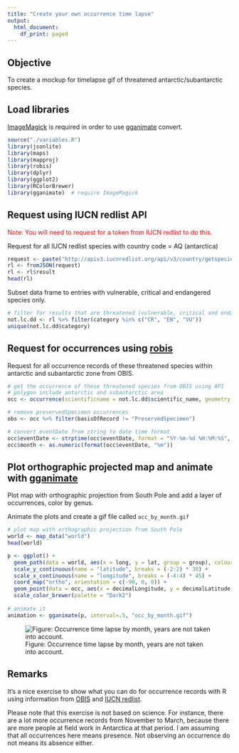 ```yaml
---
title: "Create your own occurrence time lapse"
output:
  html_document:
    df_print: paged
---
```


## Objective
To create a mockup for timelapse gif of threatened antarctic/subantarctic species.

## Load libraries 
[ImageMagick](https://github.com/ImageMagick/ImageMagick) is required in order to use [gganimate](https://github.com/dgrtwo/gganimate) convert.

```r
source("./variables.R")
library(jsonlite)
library(maps)
library(mapproj)
library(robis)
library(dplyr)
library(ggplot2)
library(RColorBrewer)
library(gganimate)  # require ImageMagick
```

## Request using IUCN redlist API
<span style="color:red">Note: You will need to request for a token from IUCN redlist to do this.</span>

Request for all IUCN redlist species with country code = AQ (antarctica)

```r
request <- paste("http://apiv3.iucnredlist.org/api/v3/country/getspecies/AQ?token=", token, sep = "")
rl <- fromJSON(request)
rl <- rl$result
head(rl)
```

Subset data frame to entries with vulnerable, critical and endangered species only.

```r
# filter for results that are threatened (vulnerable, critical and endangered)
not.lc.dd <- rl %>% filter(category %in% c("CR", "EN", "VU"))
unique(not.lc.dd$category)
```

## Request for occurrences using [robis](https://github.com/iobis/robis)
Request for all occurrence records of these threatened species within antarctic and subantarctic zone from OBIS.

```r
# get the occurrence of these threatened species from OBIS using API
# polygon include antarctic and subantarctic area
occ <- occurrence(scientificname = not.lc.dd$scientific_name, geometry = "POLYGON((180 -90, -180 -90, -180 -45, 180 -45, 180 -90))")

# remove preservedSpecimen occurrences
obs <- occ %>% filter(basisOfRecord != "PreservedSpecimen")

# convert eventDate from string to date time format
occ$eventDate <- strptime(occ$eventDate, format = "%Y-%m-%d %H:%M:%S", tz = "GMT")
occ$month <- as.numeric(format(occ$eventDate, "%m"))
```

## Plot orthographic projected map and animate with [gganimate](https://github.com/dgrtwo/gganimate)
Plot map with orthographic projection from South Pole and add a layer of occurrences, color by genus.

Animate the plots and create a gif file called `occ_by_month.gif`

```r
# plot map with orthographic projection from South Pole
world <- map_data("world")
head(world)

p <- ggplot() + 
  geom_path(data = world, aes(x = long, y = lat, group = group), colour = "#707070") +
  scale_y_continuous(name = "latitude", breaks = (-2:2) * 30) + 
  scale_x_continuous(name = "longitude", breaks = (-4:4) * 45) + 
  coord_map("ortho", orientation = c(-90, 0, 0)) +
  geom_point(data = occ, aes(x = decimalLongitude, y = decimalLatitude, color = genus, frame = month), size = 1, alpha = 0.5) +
  scale_color_brewer(palette = "Dark2")
  
# animate it
animation <- gganimate(p, interval=.5, "occ_by_month.gif")
```

![Figure: Occurrence time lapse by month, years are not taken into account.](occ_by_month.gif)

## Remarks
It's a nice exercise to show what you can do for occurrence records with R using information from [OBIS](http://iobis.org/) and [IUCN redlist](http://www.iucnredlist.org/). 

Please note that this exercise is not based on science. For instance, there are a lot more occurrence records from November to March, because there are more people at field work in Antarctica at that period. I am assuming that all occurrences here means presence. Not observing an occurrence do not means its absence either.
